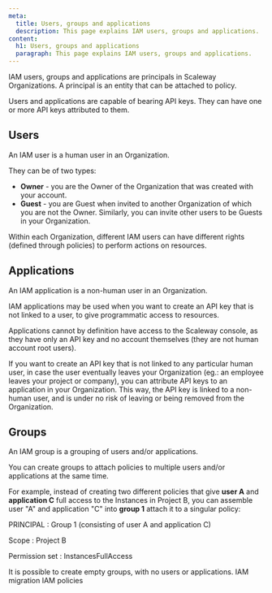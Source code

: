 ```yaml
---
meta:
  title: Users, groups and applications
  description: This page explains IAM users, groups and applications.
content:
  h1: Users, groups and applications
  paragraph: This page explains IAM users, groups and applications.
---
```


IAM users, groups and applications are principals in Scaleway Organizations. A principal is an entity that can be attached to policy.

Users and applications are capable of bearing API keys. They can have one or more API keys attributed to them.

## Users

An IAM user is a human user in an Organization. 

They can be of two types: 

- **Owner** - you are the Owner of the Organization that was created with your account. 
- **Guest** - you are Guest when invited to another Organization of which you are not the Owner. Similarly, you can invite other users to be Guests in your Organization. 

Within each Organization, different IAM users can have different rights (defined through policies) to perform actions on resources.

## Applications

An IAM application is a non-human user in an Organization. 

IAM applications may be used when you want to create an API key that is not linked to a user, to give programmatic access to resources. 

<Message type="note">
  Applications cannot by definition have access to the Scaleway console, as they have only an API key and no account themselves (they are not human account root users).
</Message>

If you want to create an API key that is not linked to any particular human user, in case the user eventually leaves your Organization (eg.: an employee leaves your project or company), you can attribute API keys to an application in your Organization. This way, the API key is linked to a non-human user, and is under no risk of leaving or being removed from the Organization.

## Groups

An IAM group is a grouping of users and/or applications. 

You can create groups to attach policies to multiple users and/or applications at the same time.

For example, instead of creating two different policies that give **user A** and **application C** full access to the Instances in Project B, you can assemble user "A" and application "C" into **group 1** attach it to a singular policy:

PRINCIPAL
: Group 1 (consisting of user A and application C)

Scope
: Project B

Permission set
: InstancesFullAccess

<Message type="note">
  It is possible to create empty groups, with no users or applications. 
</Message>


<Navigation title="See Also">
  <PreviousButton to="/identity-and-access-management/iam/reference-content/migration/">IAM migration</PreviousButton>
  <NextButton to="/identity-and-access-management/iam/reference-content/policy/">IAM policies</NextButton>
</Navigation>

